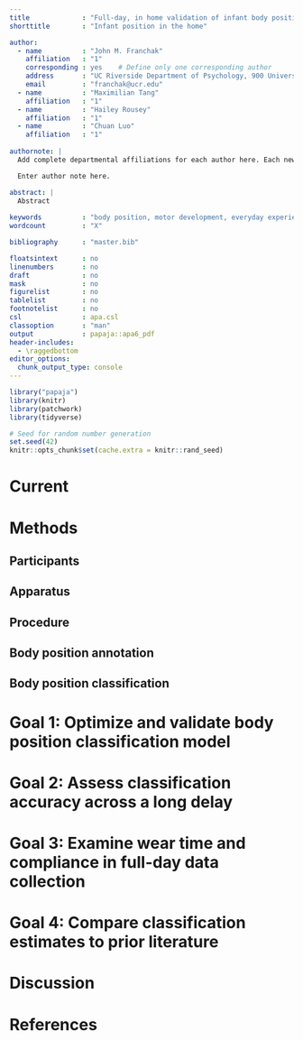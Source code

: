 ```yaml
---
title             : "Full-day, in home validation of infant body position measurements from inertial sensors"
shorttitle        : "Infant position in the home"

author: 
  - name          : "John M. Franchak"
    affiliation   : "1"
    corresponding : yes    # Define only one corresponding author
    address       : "UC Riverside Department of Psychology, 900 University Avenue, Riverside, CA 92521"
    email         : "franchak@ucr.edu"
  - name          : "Maximilian Tang"
    affiliation   : "1"
  - name          : "Hailey Rousey"
    affiliation   : "1"
  - name          : "Chuan Luo"
    affiliation   : "1"
      
authornote: |
  Add complete departmental affiliations for each author here. Each new line herein must be indented, like this line.

  Enter author note here.

abstract: |
  Abstract
  
keywords          : "body position, motor development, everyday experiences, sitting, machine learning"
wordcount         : "X"

bibliography      : "master.bib"

floatsintext      : no
linenumbers       : no
draft             : no
mask              : no
figurelist        : no
tablelist         : no
footnotelist      : no
csl               : apa.csl
classoption       : "man"
output            : papaja::apa6_pdf
header-includes:
  - \raggedbottom
editor_options: 
  chunk_output_type: console
---
```


```r
library("papaja")
library(knitr)
library(patchwork)
library(tidyverse)
```

```r
# Seed for random number generation
set.seed(42)
knitr::opts_chunk$set(cache.extra = knitr::rand_seed)
```


# Current 

# Methods

## Participants

## Apparatus

## Procedure

## Body position annotation

## Body position classification

# Goal 1: Optimize and validate body position classification model

# Goal 2: Assess classification accuracy across a long delay

# Goal 3: Examine wear time and compliance in full-day data collection

# Goal 4: Compare classification estimates to prior literature

# Discussion


\newpage

# References

::: {#refs custom-style="Bibliography"}
:::
